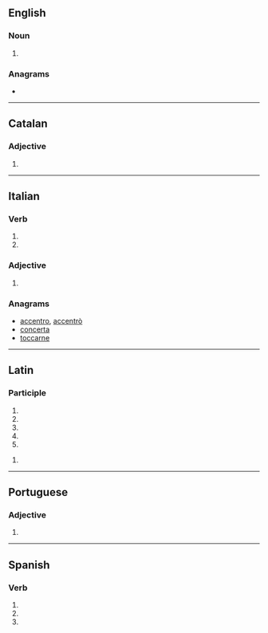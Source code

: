 {{also|concretá}}
==English==

===Noun===
{{head|en|noun form}}

# {{inflection of|concretum||p|lang=en}}

===Anagrams===
* {{anagrams|en|a=accenort|accentor}}

----

==Catalan==

===Adjective===
{{head|ca|adjective form}}

# {{feminine singular of|concret|lang=ca}}

----

==Italian==

===Verb===
{{head|it|verb form}}

# {{inflection of|concretare||3|s|pres|indc|lang=it}}
# {{inflection of|concretare||2|s|impr|lang=it}}

===Adjective===
{{head|it|adjective form|g=f-s}}

# {{inflection of|concreto||f|s|lang=it}}

===Anagrams===
* [[accentro#Italian|accentro]], [[accentrò#Italian|accentrò]]
* [[concerta#Italian|concerta]]
* [[toccarne#Italian|toccarne]]

----

==Latin==

===Participle===
{{la-part-form|concrēta}}

# {{inflection of|concrētus||nom|f|s|lang=la}}
# {{inflection of|concrētus||nom|n|p|lang=la}}
# {{inflection of|concrētus||acc|n|p|lang=la}}
# {{inflection of|concrētus||voc|f|s|lang=la}}
# {{inflection of|concrētus||voc|n|p|lang=la}}

{{la-part-form|concrētā}}

# {{inflection of|concrētus||abl|f|s|lang=la}}

----

==Portuguese==

===Adjective===
{{head|pt|adjective form}}

# {{pt-adj form of|concreto|f|sg}}

----

==Spanish==

===Verb===
{{head|es|verb form}}

# {{es-verb form of|ending=ar|mood=imperative|sense=affirmative|pers=2|formal=no|number=singular|concretar}}
# {{es-verb form of|ending=ar|mood=indicative|tense=present|pers=2|formal=yes|number=singular|concretar}}
# {{es-verb form of|ending=ar|mood=indicative|tense=present|pers=3|number=singular|concretar}}